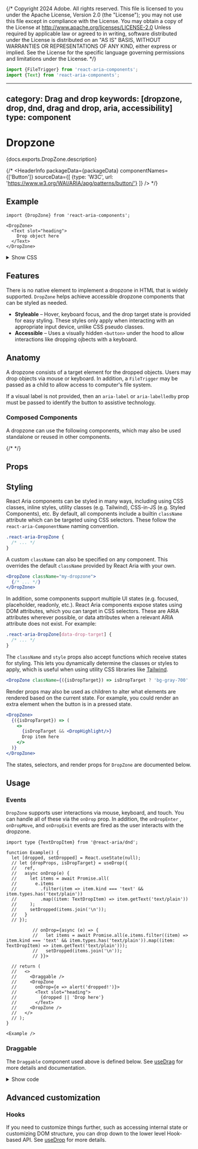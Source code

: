{/* Copyright 2024 Adobe. All rights reserved.
This file is licensed to you under the Apache License, Version 2.0 (the "License");
you may not use this file except in compliance with the License. You may obtain a copy
of the License at http://www.apache.org/licenses/LICENSE-2.0
Unless required by applicable law or agreed to in writing, software distributed under
the License is distributed on an "AS IS" BASIS, WITHOUT WARRANTIES OR REPRESENTATIONS
OF ANY KIND, either express or implied. See the License for the specific language
governing permissions and limitations under the License. */}



```jsx import
import {FileTrigger} from 'react-aria-components';
import {Text} from 'react-aria-components';
```

---
category: Drag and drop
keywords: [dropzone, drop, dnd, drag and drop, aria, accessibility]
type: component
---

# Dropzone

<PageDescription>{docs.exports.DropZone.description}</PageDescription>

{/* <HeaderInfo
  packageData={packageData}
  componentNames={['Button']}
  sourceData={[
    {type: 'W3C', url: 'https://www.w3.org/WAI/ARIA/apg/patterns/button/'}
  ]} /> */}

## Example

```tsx example
import {DropZone} from 'react-aria-components';

<DropZone>
  <Text slot="heading">
    Drop object here
  </Text>
</DropZone>
```

<details>
  <summary style={{fontWeight: 'bold'}}><ChevronRight size="S" /> Show CSS</summary>

```css
.react-aria-DropZone {
  --border-color: var(--spectrum-alias-border-color);
  --border-color-pressed: var(--spectrum-alias-border-color-focus);
  --background-color: var(--spectrum-global-color-gray-50);
  --background-color-pressed: var(--spectrum-global-color-gray-100);
  --text-color: var(--spectrum-alias-text-color);
  --focus-ring-color: var(--spectrum-alias-border-color-focus);

  color: var(--text-color);
  background: var(--background-color);
  border: 1px solid var(--border-color);
  border-radius: 4px;
  appearance: none;
  vertical-align: middle;
  font-size: 1.2rem;
  text-align: center;
  margin: 0;
  outline: none;
  padding: 24px 12px;
  width: 25%;

  &[data-drop-target] {
    box-shadow: 0 0 0 1px var(--focus-ring-color);
    background: var(--background-color-pressed);
    border-color: var(--border-color-pressed);
  }

  &[data-focus-visible] {
    border-color: var(--focus-ring-color);
    box-shadow: 0 0 0 1px var(--focus-ring-color);
  }
}

/* @media (forced-colors: active) {
  .react-aria-DropZone {
    forced-color-adjust: none;
    --border-color: ButtonBorder;
    --border-color-pressed: ButtonBorder;
    --border-color-disabled: GrayText;
    --background-color: ButtonFace;
    --background-color-pressed: ButtonFace;
    --text-color: ButtonText;
    --text-color-disabled: GrayText;
    --focus-ring-color: Highlight;
  }
} */
```

</details>

## Features

There is no native element to implement a dropzone in HTML that is widely supported. `DropZone` helps achieve accessible dropzone components that can be styled as needed. 

* **Styleable** – Hover, keyboard focus, and the drop target state is provided for easy styling. These styles only apply when interacting with an appropriate input device, unlike CSS pseudo classes. 
* **Accessible** – Uses a visually hidden `<button>` under the hood to allow interactions like dropping ojbects with a keyboard. 

## Anatomy

A dropzone consists of a target element for the dropped objects. Users may drop objects via mouse or keyboard. In addition, a `FileTrigger` may be passed as a child to allow access to computer's file system. 

If a visual label is not provided, then an `aria-label` or
`aria-labelledby` prop must be passed to identify the button to assistive technology.

### Composed Components
A dropzone can use the following components, which may also be used standalone or reused in other components.

{/* <ExampleCard
  url="FileTrigger.html"
  title="FileTrigger"
  description="">
  <FileTrigger />
</ExampleCard> */}

## Props

<PropTable component={docs.exports.DropZone} links={docs.links} />

## Styling

React Aria components can be styled in many ways, including using CSS classes, inline styles, utility classes (e.g. Tailwind), CSS-in-JS (e.g. Styled Components), etc. By default, all components include a builtin `className` attribute which can be targeted using CSS selectors. These follow the `react-aria-ComponentName` naming convention.

```css
.react-aria-DropZone {
  /* ... */
}
```

A custom `className` can also be specified on any component. This overrides the default `className` provided by React Aria with your own.

```jsx
<DropZone className="my-dropzone">
  {/* ... */}
</DropZone>
```

In addition, some components support multiple UI states (e.g. focused, placeholder, readonly, etc.). React Aria components expose states using DOM attributes, which you can target in CSS selectors. These are ARIA attributes wherever possible, or data attributes when a relevant ARIA attribute does not exist. For example:

```css
.react-aria-DropZone[data-drop-target] {
  /* ... */
}
```

The `className` and `style` props also accept functions which receive states for styling. This lets you dynamically determine the classes or styles to apply, which is useful when using utility CSS libraries like [Tailwind](https://tailwindcss.com/).

```jsx
<DropZone className={({isDropTarget}) => isDropTarget ? 'bg-gray-700' : 'bg-gray-600'} />
```

Render props may also be used as children to alter what elements are rendered based on the current state. For example, you could render an extra element when the button is in a pressed state.

```jsx
<DropZone>
  {({isDropTarget}) => (
    <>
      {isDropTarget && <DropHighlight/>}
      Drop item here
    </>
  )}
</DropZone>
```

The states, selectors, and render props for `DropZone` are documented below.

<StateTable properties={docs.exports.DropZoneRenderProps.properties} />

## Usage

### Events

`DropZone` supports user interactions via mouse, keyboard, and touch. You can handle all of these via the `onDrop` prop. In addition, the `onDropEnter` , `onDropMove`, and `onDropExit` events are fired as the user interacts with the dropzone. 

```tsx example
import type {TextDropItem} from '@react-aria/dnd';

function Example() {
  let [dropped, setDropped] = React.useState(null);
  // let {dropProps, isDropTarget} = useDrop({
  //   ref,
  //   async onDrop(e) {
  //     let items = await Promise.all(
  //       e.items
  //         .filter(item => item.kind === 'text' && item.types.has('text/plain'))
  //         .map((item: TextDropItem) => item.getText('text/plain'))
  //     );
  //     setDropped(items.join('\n'));
  //   }
  // });

          // onDrop={async (e) => {
          //   let items = await Promise.all(e.items.filter((item) => item.kind === 'text' && item.types.has('text/plain')).map((item: TextDropItem) => item.getText('text/plain')));
          //   setDropped(items.join('\n'));
          // }}>

  // return (
  //   <>
  //     <Draggable />
  //     <DropZone
  //       onDrop={e => alert('dropped!')}>
  //       <Text slot="heading">
  //         {dropped || 'Drop here'}
  //       </Text>
  //     <DropZone />
  //   </>
  // );
}

<Example />

```

### Draggable

The `Draggable` component used above is defined below. See [useDrag](useDrag.html) for more details and documentation.

<details>
  <summary style={{fontWeight: 'bold'}}><ChevronRight size="S" /> Show code</summary>

```tsx example render=false export=true
import {useDrag} from '@react-aria/dnd';

function Draggable() {
  let {dragProps, isDragging} = useDrag({
    getItems() {
      return [{
        'text/plain': 'hello world',
        'my-app-custom-type': JSON.stringify({message: 'hello world'})
      }];
    }
  });

  return (
    <div {...dragProps} role="button" tabIndex={0} className={`draggable ${isDragging ? 'dragging' : ''}`}>
      Drag me
    </div>
  );
}
```
</details>

## Advanced customization

### Hooks

If you need to customize things further, such as accessing internal state or customizing DOM structure, you can drop down to the lower level Hook-based API. See [useDrop](useDrop.html) for more details.
